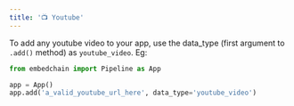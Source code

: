 ```yaml
---
title: '📺 Youtube'
---
```



To add any youtube video to your app, use the data_type (first argument to `.add()` method) as `youtube_video`. Eg:

```python
from embedchain import Pipeline as App

app = App()
app.add('a_valid_youtube_url_here', data_type='youtube_video')
```
